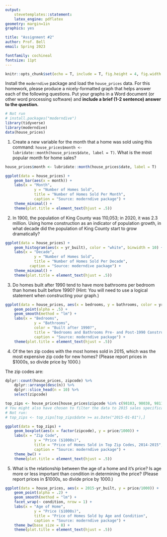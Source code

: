 ```yaml
---
output: 
    stevetemplates::statement:
    latex_engine: pdflatex
geometry: margin=1in
graphics: yes

title: "Assignment #2"
author: Prof. Bell
email: Spring 2023

fontfamily: cochineal
fontsize: 11pt
---
```


```r
knitr::opts_chunk$set(echo = T, include = T, fig.height = 4, fig.width = 6, fig.align = "center")
```

Install the `moderndive` package and load the `house_prices` data. For this homework, please produce a nicely-formatted graph that helps answer each of the following questions. Put your graphs in a Word document (or other word processing software) and **include a brief (1-2 sentence) answer to the question.**

```r
# Not run
# install.packages("moderndive")
library(tidyverse)
library(moderndive)
data(house_prices)
```

1. Create a new variable for the month that a home was sold using this command: `house_prices$month <- lubridate::month(house_prices$date, label = T)`. What is the most popular month for home sales?

```r
house_prices$month <- lubridate::month(house_prices$date, label = T)

ggplot(data = house_prices) +
	geom_bar(aes(x = month)) +
	labs(x = "Month",
			 y = "Number of Homes Sold",
			 title = "Number of Homes Sold Per Month",
			 caption = "Source: moderndive package") +
	theme_minimal() +
	theme(plot.title = element_text(hjust = .5))
```

2. In 1900, the population of King County was 110,053; in 2020, it was 2.3 million. Using home construction as an indicator of population growth, in what decade did the population of King County start to grow dramatically?

```r
ggplot(data = house_prices) +
	geom_histogram(aes(x = yr_built), color = "white", binwidth = 10) +
	labs(x = "Decade",
			 y = "Number of Homes Sold",
			 title = "Number of Homes Sold Per Decade",
		   caption = "Source: moderndive package") +
	theme_minimal() +
	theme(plot.title = element_text(hjust = .5))
```

3. Do homes built after 1990 tend to have more bathrooms per bedroom than homes built before 1990? (Hint: You will need to use a logical statement when constructing your graph.)

```r
ggplot(data = house_prices, aes(x = bedrooms, y = bathrooms, color = yr_built > 1990)) +
	geom_point(alpha = .5) +
	geom_smooth(method = "lm") +
	labs(x = "Bedrooms",
			 y = "Bathrooms",
			 color = "Built after 1990?",
			 title = "Bedrooms and Bathrooms Pre- and Post-1990 Construction",
			 caption = "Source: moderndive package") +
	theme(plot.title = element_text(hjust = .5))
```

4. Of the ten zip codes with the most homes sold in 2015, which was the most expensive zip code for new homes? (Please report prices in $1000s, so divide price by 1000.)

The zip codes are:
```r
dplyr::count(house_prices, zipcode) %>%
	dplyr::arrange(desc(n)) %>%
	dplyr::slice_head(n = 10) %>% 
	select(zipcode)
```

```r
top_zips <- house_prices[house_prices$zipcode %in% c(98103, 98038, 98115, 98052, 98117, 98042, 98034, 98118, 98023, 98006),]
# You might also have chosen to filter the data to 2015 sales specifically
# Not run:
# top_zips <- top_zips[top_zips$date >= as.Date("2015-01-01"),]

ggplot(data = top_zips) +
	geom_boxplot(aes(x = factor(zipcode), y = price/1000)) +
	labs(x = "Zip Code",
			 y = "Price ($1000s)",
			 title = "Price of Homes Sold in Top Zip Codes, 2014-2015",
			 caption = "Source: moderndive package") +
	theme_bw() +
	theme(plot.title = element_text(hjust = .5))
```

5. What is the relationship between the age of a home and it's price? Is age more or less important than condition in determining the price? (Please report prices in $1000s, so divide price by 1000.)

```r
ggplot(data = house_prices, aes(x = 2015-yr_built, y = price/1000)) +
	geom_point(alpha = .2) +
	geom_smooth(method = "lm") +
	facet_wrap(~ condition, nrow = 1) +
	labs(x = "Age of Home",
			 y = "Price ($1000s)",
			 title = "Price of Homes Sold by Age and Condition",
			 caption = "Source: moderndive package") +
	theme_bw(base_size = 8) +
	theme(plot.title = element_text(hjust = .5))
```

